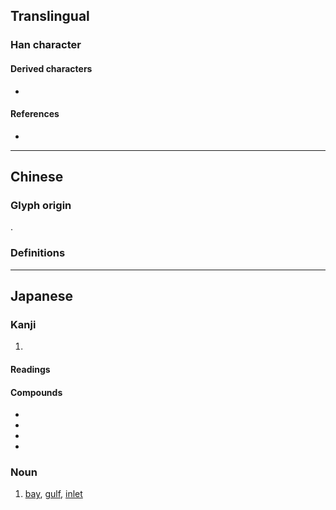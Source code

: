 {{also|灣}}
{{character info/new}}
==Translingual==

===Han character===
{{Han char|rn=85|rad=水|as=09|sn=12|four=|canj=EYCN|ids=⿰氵弯}}

====Derived characters====
* {{l|mul|[[塆]] [[湾]]}}

====References====
* {{Han ref|kx=0639.111|dkj=17920|hdz=31683.080|uh=6E7E|ud=28286}}

----

==Chinese==

===Glyph origin===
{{Han simp|灣|f=彎|t=弯}}.

===Definitions===
{{zh-see|灣}}

----

==Japanese==
{{ja-kanji forms|湾|灣}}

===Kanji===
{{ja-kanji|grade=c|rs=水09|kyu=灣}}

# {{rfdef|ja|sort=水09}}

====Readings====
{{ja-readings
|goon=えん<ゑん
|kanon=わん
|kun=いりえ-
}}

====Compounds====
* {{ja-r|湾曲|わんきょく}}
* {{ja-r|湾入|わんにゅう}}
* {{ja-r|台湾|^たいわん}}
* {{ja-r|湾岸|わんがん}}

===Noun===
{{ja-noun|わん}}

# {{lb|ja|geography}} [[bay]], [[gulf]], [[inlet]]